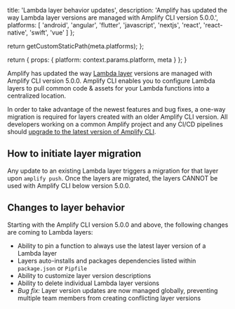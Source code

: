                   
  title: 'Lambda layer behavior updates',
  description: 'Amplify has updated the way Lambda layer versions are managed with Amplify CLI version 5.0.0.',
  platforms: [
    'android',
    'angular',
    'flutter',
    'javascript',
    'nextjs',
    'react',
    'react-native',
    'swift',
    'vue'
  ]
};

  return getCustomStaticPath(meta.platforms);
};

  return {
    props: {
      platform: context.params.platform,
      meta
    }
  };
}
          

Amplify has updated the way [Lambda layer](/gen1/[platform]/build-a-backend/functions/layers/) versions are managed with Amplify CLI version 5.0.0. Amplify CLI enables you to configure Lambda layers to pull common code & assets for your Lambda functions into a centralized location. 

In order to take advantage of the newest features and bug fixes, a one-way migration is required for layers created with an older Amplify CLI version. All developers working on a common Amplify project and any CI/CD pipelines should [upgrade to the latest version of Amplify CLI](/gen1/[platform]/tools/cli/start/key-workflows/#upgrade-amplify-cli).

## How to initiate layer migration

Any update to an existing Lambda layer triggers a migration for that layer upon `amplify push`. Once the layers are migrated, the layers CANNOT be used with Amplify CLI below version 5.0.0.

## Changes to layer behavior

Starting with the Amplify CLI version 5.0.0 and above, the following changes are coming to Lambda layers:
- Ability to pin a function to always use the latest layer version of a Lambda layer
- Layers auto-installs and packages dependencies listed within `package.json` or `Pipfile`
- Ability to customize layer version descriptions
- Ability to delete individual Lambda layer versions
- _Bug fix:_ Layer version updates are now managed globally, preventing multiple team members from creating conflicting layer versions
